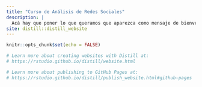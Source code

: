 ```yaml
---
title: "Curso de Análisis de Redes Sociales"
description: |
  Acá hay que poner lo que queramos que aparezca como mensaje de bienvenida.
site: distill::distill_website
---
```


```r
knitr::opts_chunk$set(echo = FALSE)

# Learn more about creating websites with Distill at:
# https://rstudio.github.io/distill/website.html

# Learn more about publishing to GitHub Pages at:
# https://rstudio.github.io/distill/publish_website.html#github-pages

```

